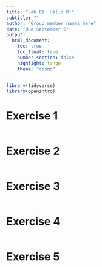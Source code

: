 ```yaml
---
title: "Lab 01: Hello R!"
subtitle: ""
author: "Group member names here"
date: "due September 6"
output: 
  html_document:
    toc: true
    toc_float: true
    number_section: false
    highlight: tango
    theme: "cosmo"
---
```


```r
library(tidyverse)
library(openintro)
```

# Exercise 1

```r
```

# Exercise 2

```r
```

# Exercise 3

```r
```

# Exercise 4

```r
```

# Exercise 5

```r
```
